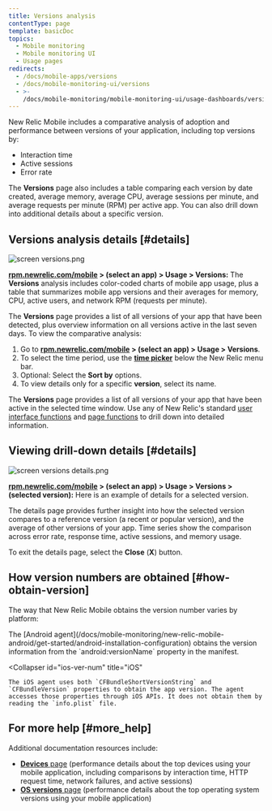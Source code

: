 ```yaml
---
title: Versions analysis
contentType: page
template: basicDoc
topics:
  - Mobile monitoring
  - Mobile monitoring UI
  - Usage pages
redirects:
  - /docs/mobile-apps/versions
  - /docs/mobile-monitoring-ui/versions
  - >-
    /docs/mobile-monitoring/mobile-monitoring-ui/usage-dashboards/versions-analysis
---
```


New Relic Mobile includes a comparative analysis of adoption and performance between versions of your application, including top versions by:

* Interaction time
* Active sessions
* Error rate

The **Versions** page also includes a table comparing each version by date created, average memory, average CPU, average sessions per minute, and average requests per minute (RPM) per active app. You can also drill down into additional details about a specific version.

## Versions analysis details [#details]

![screen versions.png](./images/screen-versions_0.png "screen versions.png")

**[rpm.newrelic.com/mobile](https://rpm.newrelic.com/mobile) > (select an app) > Usage > Versions:** The **Versions** analysis includes color-coded charts of mobile app usage, plus a table that summarizes mobile app versions and their averages for memory, CPU, active users, and network RPM (requests per minute).

The **Versions** page provides a list of all versions of your app that have been detected, plus overview information on all versions active in the last seven days. To view the comparative analysis:

1. Go to **[rpm.newrelic.com/mobile](https://rpm.newrelic.com/mobile) > (select an app) > Usage > Versions**.
2. To select the time period, use the [**time picker**](/docs/site/timepicker-setting-time-periods-to-view-data) below the New Relic menu bar.
3. Optional: Select the **Sort by** options.
4. To view details only for a specific **version**, select its name.

The **Versions** page provides a list of all versions of your app that have been active in the selected time window. Use any of New Relic's standard [user interface functions](/docs/accounts-partnerships/education/getting-started-new-relic/new-relic-user-interface) and [page functions](/docs/accounts-partnerships/education/getting-started-new-relic/standard-dashboard-features) to drill down into detailed information.

## Viewing drill-down details [#details]

![screen versions details.png](./images/screen-versions-details_0.png "screen versions details.png")

**[rpm.newrelic.com/mobile](https://rpm.newrelic.com/mobile) > (select an app) > Usage > Versions > (selected version):** Here is an example of details for a selected version.

The details page provides further insight into how the selected version compares to a reference version (a recent or popular version), and the average of other versions of your app. Time series show the comparison across error rate, response time, active sessions, and memory usage.

To exit the details page, select the **Close** (**X**) button.

## How version numbers are obtained [#how-obtain-version]

The way that New Relic Mobile obtains the version number varies by platform:

<CollapserGroup>
  <Collapser
    id="android-ver-num"
    title="Android"
  >
    The [Android agent](/docs/mobile-monitoring/new-relic-mobile-android/get-started/android-installation-configuration) obtains the version information from the `android:versionName` property in the manifest.
  </Collapser>

  <Collapser
    id="ios-ver-num"
    title="iOS"
  >
    The iOS agent uses both `CFBundleShortVersionString` and `CFBundleVersion` properties to obtain the app version. The agent accesses those properties through iOS APIs. It does not obtain them by reading the `info.plist` file.
  </Collapser>
</CollapserGroup>

## For more help [#more_help]

Additional documentation resources include:

* [**Devices** page](/docs/mobile-monitoring-ui/devices-dashboard) (performance details about the top devices using your mobile application, including comparisons by interaction time, HTTP request time, network failures, and active sessions)
* [**OS versions** page](/docs/mobile-monitoring-ui/os-versions-dashboard) (performance details about the top operating system versions using your mobile application)
